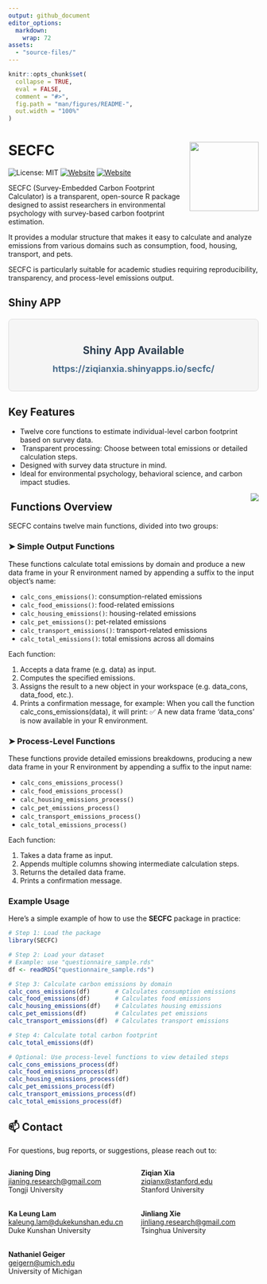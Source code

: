 ```yaml
---
output: github_document
editor_options: 
  markdown: 
    wrap: 72
assets:
  - "source-files/" 
---
```


<!-- README.md is generated from README.Rmd. Please edit that file -->

```r
knitr::opts_chunk$set(
  collapse = TRUE,
  eval = FALSE,
  comment = "#>",
  fig.path = "man/figures/README-",
  out.width = "100%"
)
```

# SECFC <img src="source-files/logo.png" align="right" height="139"/>

![License: MIT](https://img.shields.io/badge/License-MIT-yellow.svg)
[![Website](https://img.shields.io/badge/Website-Jianing_Ding-skyblue)](https://jianing-ding.netlify.app/)
[![Website](https://img.shields.io/badge/Website-Ziqian_Xia-red)](https://ziqian-xia.tech/)

<!-- badges: start -->

<!-- badges: end -->

SECFC (Survey-Embedded Carbon Footprint Calculator) is a transparent,
open-source R package designed to assist researchers in environmental
psychology with survey-based carbon footprint estimation.

It provides a modular structure that makes it easy to calculate and
analyze emissions from various domains such as consumption, food,
housing, transport, and pets.

SECFC is particularly suitable for academic studies requiring
reproducibility, transparency, and process-level emissions output.

## Shiny APP
<div style="text-align: center; background-color: #f5f5f5; padding: 20px; border-radius: 8px; border: 1px solid #ddd; margin: 20px auto; max-width: 500px;">
  <h2 style="color: #2C3E50; margin-bottom: 10px;">Shiny App Available</h2>
  <p>
    <a href="https://ziqianxia.shinyapps.io/secfc/" target="_blank" style="font-size: 18px; color: #4A6D8C; text-decoration: none; font-weight: bold;">
      https://ziqianxia.shinyapps.io/secfc/
    </a>
  </p>
</div>


## Key Features

-   Twelve core functions to estimate individual-level carbon footprint
    based on survey data.
-   ️ Transparent processing: Choose between total emissions or detailed
    calculation steps.
-   Designed with survey data structure in mind.
-   Ideal for environmental psychology, behavioral science, and carbon
    impact studies.

<img src="https://github.com/jianing-d/SECFC/blob/main/source-files/flowchart.png?raw=true" align="right" />


## ️ Functions Overview

SECFC contains twelve main functions, divided into two groups:

### ➤ Simple Output Functions

These functions calculate total emissions by domain and produce a new data frame in your R environment named by appending a suffix to the input object’s name: 

- `calc_cons_emissions()`: consumption-related emissions 
- `calc_food_emissions()`: food-related emissions 
- `calc_housing_emissions()`: housing-related emissions 
- `calc_pet_emissions()`: pet-related emissions 
- `calc_transport_emissions()`: transport-related emissions 
- `calc_total_emissions()`: total emissions across all domains

Each function:

1. Accepts a data frame (e.g. data) as input.
2. Computes the specified emissions.
3. Assigns the result to a new object in your workspace (e.g. data_cons, data_food, etc.).
4. Prints a confirmation message, for example:
When you call the function calc_cons_emissions(data), it will print:
✅ A new data frame 'data_cons' is now available in your R environment.

### ➤ Process-Level Functions

These functions provide detailed emissions breakdowns, producing a new data frame in your R environment by appending a suffix to the input name: 

- `calc_cons_emissions_process()`
- `calc_food_emissions_process()` 
- `calc_housing_emissions_process()` 
- `calc_pet_emissions_process()` 
- `calc_transport_emissions_process()` 
- `calc_total_emissions_process()`

Each function:

1. Takes a data frame as input.
2. Appends multiple columns showing intermediate calculation steps.
3. Returns the detailed data frame.
4. Prints a confirmation message.

### Example Usage

Here’s a simple example of how to use the **SECFC** package in practice:

```r
# Step 1: Load the package
library(SECFC)

# Step 2: Load your dataset
# Example: use "questionnaire_sample.rds"
df <- readRDS("questionnaire_sample.rds")

# Step 3: Calculate carbon emissions by domain
calc_cons_emissions(df)       # Calculates consumption emissions
calc_food_emissions(df)       # Calculates food emissions
calc_housing_emissions(df)    # Calculates housing emissions
calc_pet_emissions(df)        # Calculates pet emissions
calc_transport_emissions(df)  # Calculates transport emissions

# Step 4: Calculate total carbon footprint
calc_total_emissions(df)

# Optional: Use process-level functions to view detailed steps
calc_cons_emissions_process(df)
calc_food_emissions_process(df)
calc_housing_emissions_process(df)
calc_pet_emissions_process(df)
calc_transport_emissions_process(df)
calc_total_emissions_process(df)
```


## 📫 Contact
For questions, bug reports, or suggestions, please reach out to:

<div style="display: flex; justify-content: space-between;">
  <div style="flex: 1; padding-right: 15px;">

**Jianing Ding**<br>
[jianing.research@gmail.com](mailto:jianing.research@gmail.com)<br>
Tongji University<br><br>

**Ka Leung Lam**<br>
[kaleung.lam@dukekunshan.edu.cn](mailto:kaleung.lam@dukekunshan.edu.cn)<br>
Duke Kunshan University<br><br>

**Nathaniel Geiger**<br>
[geigern@umich.edu](mailto:geigern@umich.edu)<br>
University of Michigan

  </div>
  <div style="flex: 1; padding-left: 15px;">

**Ziqian Xia**<br>
[ziqianx@stanford.edu](mailto:ziqianx@stanford.edu)<br>
Stanford University<br><br>

**Jinliang Xie**<br>
[jinliang.research@gmail.com](mailto:jinliang.research@gmail.com)<br>
Tsinghua University

  </div>
</div>

